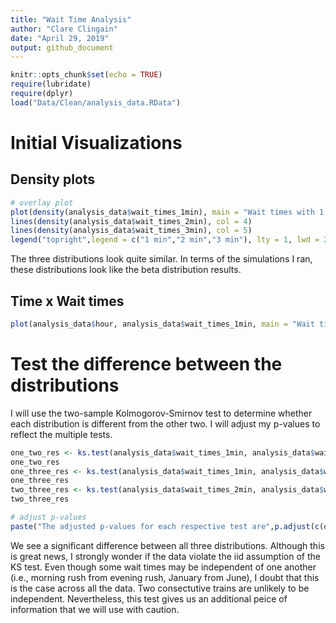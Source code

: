 ```yaml
---
title: "Wait Time Analysis"
author: "Clare Clingain"
date: "April 29, 2019"
output: github_document
---
```


```r
knitr::opts_chunk$set(echo = TRUE)
require(lubridate)
require(dplyr)
load("Data/Clean/analysis_data.RData")
```

# Initial Visualizations

## Density plots

```r
# overlay plot
plot(density(analysis_data$wait_times_1min), main = "Wait times with 1,2, and 3 minutes exit time", col = 2)
lines(density(analysis_data$wait_times_2min), col = 4)
lines(density(analysis_data$wait_times_3min), col = 5)
legend("topright",legend = c("1 min","2 min","3 min"), lty = 1, lwd = 2, col = c(2,4,5))
```

The three distributions look quite similar. In terms of the simulations I ran, these distributions look like the beta distribution results. 

## Time x Wait times

```r
plot(analysis_data$hour, analysis_data$wait_times_1min, main = "Wait times",xlab = "Hour of day",ylab = "Wait time (1 min exit time)")
```

# Test the difference between the distributions

I will use the two-sample Kolmogorov-Smirnov test to determine whether each distribution is different from the other two. I will adjust my p-values to reflect the multiple tests. 

```r
one_two_res <- ks.test(analysis_data$wait_times_1min, analysis_data$wait_times_2min)
one_two_res
one_three_res <- ks.test(analysis_data$wait_times_1min, analysis_data$wait_times_3min)
one_three_res
two_three_res <- ks.test(analysis_data$wait_times_2min, analysis_data$wait_times_3min)
two_three_res

# adjust p-values
paste("The adjusted p-values for each respective test are",p.adjust(c(one_two_res$p.value, one_three_res$p.value, two_three_res$p.value), method = "hochberg"))
```

We see a significant difference between all three distributions. Although this is great news, I strongly wonder if the data violate the iid assumption of the KS test. Even though some wait times may be independent of one another (i.e., morning rush from evening rush, January from June), I doubt that this is the case across all the data. Two consectutive trains are unlikely to be independent. Nevertheless, this test gives us an additional peice of information that we will use with caution. 
